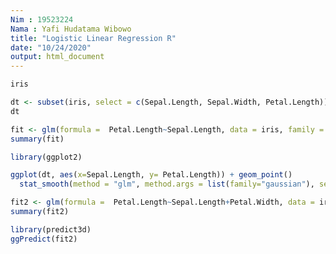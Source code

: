 ---
Nim : 19523224
Nama : Yafi Hudatama Wibowo
title: "Logistic Linear Regression R"
date: "10/24/2020"
output: html_document
---

```{r}
iris
```
```{r}
dt <- subset(iris, select = c(Sepal.Length, Sepal.Width, Petal.Length))
dt
```
```{r}
fit <- glm(formula =  Petal.Length~Sepal.Length, data = iris, family = gaussian)
summary(fit)
```
```{r}
library(ggplot2)
```
```{r}
ggplot(dt, aes(x=Sepal.Length, y= Petal.Length)) + geom_point()
  stat_smooth(method = "glm", method.args = list(family="gaussian"), se = FALSE)
```
```{r}
fit2 <- glm(formula =  Petal.Length~Sepal.Length+Petal.Width, data = iris, family = gaussian)
summary(fit2)

```
```{r}
library(predict3d)
ggPredict(fit2)
```

